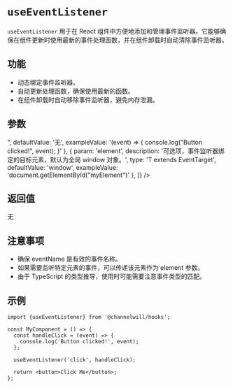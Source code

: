 
<Meta title="Hooks/useEventListener" />

# `useEventListener`

`useEventListener` 用于在 React 组件中方便地添加和管理事件监听器。它能够确保在组件更新时使用最新的事件处理函数，并在组件卸载时自动清除事件监听器。


## 功能
- 动态绑定事件监听器。
- 自动更新处理函数，确保使用最新的函数。
- 在组件卸载时自动移除事件监听器，避免内存泄漏。

## 参数
<Table parameters={[
    {
        param: 'eventName',
        description: '要监听的事件名称，例如 "click"、"scroll" 等。',
        type: 'string',
        defaultValue: '无',
        exampleValue: '"click"'
    },
    {
        param: 'handler',
        description: '事件处理函数，接收事件对象作为参数。',
        type: "EventHandler<E>",
        defaultValue: '无',
        exampleValue: '(event) => { console.log("Button clicked!", event); }'
    },
    {
        param: 'element',
        description: '可选项，事件监听器绑定的目标元素，默认为全局 window 对象。',
        type: 'T extends EventTarget',
        defaultValue: 'window',
        exampleValue: 'document.getElementById("myElement")'
    },
]} />

## 返回值
无

## 注意事项
- 确保 eventName 是有效的事件名称。
- 如果需要监听特定元素的事件，可以传递该元素作为 element 参数。
- 由于 TypeScript 的类型推导，使用时可能需要注意事件类型的匹配。

## 示例
```tsx
import {useEventListener} from '@channelwill/hooks';

const MyComponent = () => {
  const handleClick = (event) => {
    console.log('Button clicked!', event);
  };

  useEventListener('click', handleClick);

  return <button>Click Me</button>;
};
```
